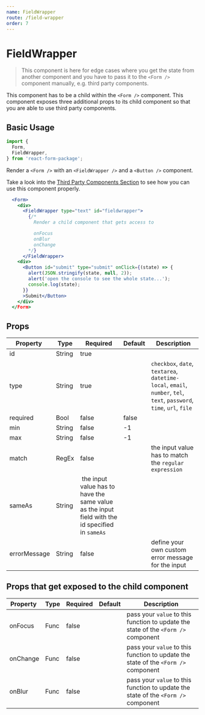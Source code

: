```yaml
---
name: FieldWrapper
route: /field-wrapper
order: 7
---
```



# FieldWrapper

> This component is here for edge cases where you get the state from another component and you have to pass it to the `<Form />` component manually, e.g. third party components.

This component has to be a child within the `<Form />` component. This component exposes three additional props to its child component so that you are able to use third party components.

## Basic Usage

```jsx
import {
  Form,
  FieldWrapper,
} from 'react-form-package';
```

Render a `<Form />` with an `<FieldWrapper />` and a `<Button />` component.

Take a look into the [Third Party Components Section](/third-party-components) to see how you can use this component properly.

```jsx
  <Form>
    <div>
      <FieldWrapper type="text" id="fieldwrapper">
        {/*
          Render a child component that gets access to

          onFocus
          onBlur
          onChange
        */}
      </FieldWrapper>
    <div>
      <Button id="submit" type="submit" onClick={(state) => {
        alert(JSON.stringify(state, null, 2));
        alert('open the console to see the whole state...');
        console.log(state);
      }}
      >Submit</Button>
    </div>
  </Form>
```

## Props

Property | Type | Required | Default | Description
---|---|---|---|---
id | String | true | |
type | String | true | | `checkbox`, `date`, `textarea`, `datetime-local`, `email`, `number`, `tel`, `text`, `password`, `time`, `url`, `file`
required | Bool | false | false |
min | String | false | -1 |
max | String | false | -1 |
match | RegEx | false | | the input value has to match the `regular expression`
sameAs | String | the input value has to have the same value as the input field with the id specified in `sameAs`
errorMessage | String | false | | define your own custom error message for the input

## Props that get exposed to the child component

Property | Type | Required | Default | Description
---|---|---|---|---
onFocus | Func | false | | pass your `value` to this function to update the state of the `<Form />` component
onChange | Func | false | | pass your `value` to this function to update the state of the `<Form />` component
onBlur | Func | false | | pass your `value` to this function to update the state of the `<Form />` component
